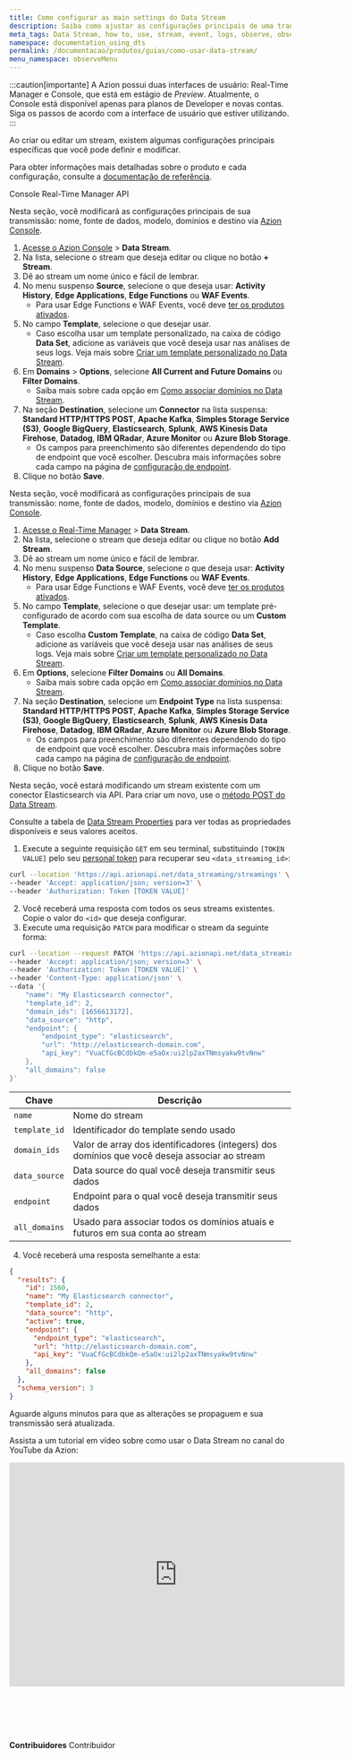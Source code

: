 ```yaml
---
title: Como configurar as main settings do Data Stream
description: Saiba como ajustar as configurações principais de uma transmissão de dados.
meta_tags: Data Stream, how to, use, stream, event, logs, observe, observability
namespace: documentation_using_dts
permalink: /documentacao/produtos/guias/como-usar-data-stream/
menu_namespace: observeMenu
---
```



:::caution[importante]
A Azion possui duas interfaces de usuário: Real-Time Manager e Console, que está em estágio de *Preview*. Atualmente, o Console está disponível apenas para planos de Developer e novas contas. Siga os passos de acordo com a interface de usuário que estiver utilizando.
:::

Ao criar ou editar um stream, existem algumas configurações principais específicas que você pode definir e modificar.

Para obter informações mais detalhadas sobre o produto e cada configuração, consulte a [documentação de referência](/pt-br/documentacao/produtos/observe/data-stream/).

<Tabs>
    <Fragment slot="tab.console">Console</Fragment>
    <Fragment slot="tab.rtm">Real-Time Manager</Fragment>
    <Fragment slot="tab.api">API</Fragment>

<Fragment slot="panel.console">

Nesta seção, você modificará as configurações principais de sua transmissão: nome, fonte de dados, modelo, domínios e destino via [Azion Console](https://console.azion.com/).

1. [Acesse o Azion Console](/pt-br/documentacao/produtos/guias/como-acessar-o-rtm/) > **Data Stream**.
2. Na lista, selecione o stream que deseja editar ou clique no botão **+ Stream**.
3. Dê ao stream um nome único e fácil de lembrar.
4. No menu suspenso **Source**, selecione o que deseja usar: **Activity History**, **Edge Applications**, **Edge Functions** ou **WAF Events**.
    - Para usar Edge Functions e WAF Events, você deve [ter os produtos ativados](/pt-br/documentacao/produtos/observe/data-stream/#selecionar-data-source).
5. No campo **Template**, selecione o que desejar usar.
    - Caso escolha usar um template personalizado, na caixa de código **Data Set**, adicione as variáveis que você deseja usar nas análises de seus logs. Veja mais sobre [Criar um template personalizado no Data Stream](/pt-br/documentacao/produtos/guias/data-stream-template-personalizado/).
6. Em **Domains** > **Options**, selecione **All Current and Future Domains** ou **Filter Domains**.
    - Saiba mais sobre cada opção em [Como associar domínios no Data Stream](/pt-br/documentacao/produtos/guias/data-stream-associar-dominios/).
7. Na seção **Destination**, selecione um **Connector** na lista suspensa: **Standard HTTP/HTTPS POST**, **Apache Kafka**, **Simples Storage Service (S3)**, **Google BigQuery**, **Elasticsearch**, **Splunk**, **AWS Kinesis Data Firehose**, **Datadog**, **IBM QRadar**, **Azure Monitor** ou **Azure Blob Storage**.
    - Os campos para preenchimento são diferentes dependendo do tipo de endpoint que você escolher. Descubra mais informações sobre cada campo na página de [configuração de endpoint](/pt-br/documentacao/produtos/observe/data-stream/#endpoints).
8. Clique no botão **Save**.

</Fragment>

<Fragment slot="panel.rtm">

Nesta seção, você modificará as configurações principais de sua transmissão: nome, fonte de dados, modelo, domínios e destino via [Azion Console](https://console.azion.com/).

1. [Acesse o Real-Time Manager](https://manager.azion.com/) > **Data Stream**.
2. Na lista, selecione o stream que deseja editar ou clique no botão **Add Stream**.
3. Dê ao stream um nome único e fácil de lembrar.
4. No menu suspenso **Data Source**, selecione o que deseja usar: **Activity History**, **Edge Applications**, **Edge Functions** ou **WAF Events**.
    - Para usar Edge Functions e WAF Events, você deve [ter os produtos ativados](/pt-br/documentacao/produtos/observe/data-stream/#selecionar-data-source).
5. No campo **Template**, selecione o que desejar usar: um template pré-configurado de acordo com sua escolha de data source ou um **Custom Template**.
    - Caso escolha **Custom Template**, na caixa de código **Data Set**, adicione as variáveis que você deseja usar nas análises de seus logs. Veja mais sobre [Criar um template personalizado no Data Stream](/pt-br/documentacao/produtos/guias/data-stream-template-personalizado/).
6. Em **Options**, selecione **Filter Domains** ou **All Domains**.
    - Saiba mais sobre cada opção em [Como associar domínios no Data Stream](/pt-br/documentacao/produtos/guias/data-stream-associar-dominios/).
7. Na seção **Destination**, selecione um **Endpoint Type** na lista suspensa: **Standard HTTP/HTTPS POST**, **Apache Kafka**, **Simples Storage Service (S3)**, **Google BigQuery**, **Elasticsearch**, **Splunk**, **AWS Kinesis Data Firehose**, **Datadog**, **IBM QRadar**, **Azure Monitor** ou **Azure Blob Storage**.
    - Os campos para preenchimento são diferentes dependendo do tipo de endpoint que você escolher. Descubra mais informações sobre cada campo na página de [configuração de endpoint](/pt-br/documentacao/produtos/observe/data-stream/#endpoints).
8. Clique no botão **Save**.

</Fragment>

<Fragment slot="panel.api">

Nesta seção, você estará modificando um stream existente com um conector Elasticsearch via API. Para criar um novo, use o [método POST do Data Stream](https://api.azion.com/#b9aac0c7-173a-462b-87f6-a18d6558d3e5).

Consulte a tabela de [Data Stream Properties](https://api.azion.com/#b9aac0c7-173a-462b-87f6-a18d6558d3e5) para ver todas as propriedades disponíveis e seus valores aceitos.

1. Execute a seguinte requisição `GET` em seu terminal, substituindo `[TOKEN VALUE]` pelo seu [personal token](/pt-br/documentacao/produtos/guias/personal-tokens/) para recuperar seu `<data_streaming_id>`:

```bash
curl --location 'https://api.azionapi.net/data_streaming/streamings' \
--header 'Accept: application/json; version=3' \
--header 'Authorization: Token [TOKEN VALUE]'
```

2. Você receberá uma resposta com todos os seus streams existentes. Copie o valor do `<id>` que deseja configurar.
3. Execute uma requisição `PATCH` para modificar o stream da seguinte forma:

```bash
curl --location --request PATCH 'https://api.azionapi.net/data_streaming/streamings/<data_streaming_id>' \
--header 'Accept: application/json; version=3' \
--header 'Authorization: Token [TOKEN VALUE]' \
--header 'Content-Type: application/json' \
--data '{
	"name": "My Elasticsearch connector",
    "template_id": 2,
    "domain_ids": [1656613172],
    "data_source": "http",
    "endpoint": {
        "endpoint_type": "elasticsearch",
        "url": "http://elasticsearch-domain.com",
        "api_key": "VuaCfGcBCdbkQm-e5aOx:ui2lp2axTNmsyakw9tvNnw"
    },
    "all_domains": false
}'
```

| Chave | Descrição |
| --- | --- |
| `name` | Nome do stream |
| `template_id` | Identificador do template sendo usado |
| `domain_ids` | Valor de array dos identificadores (integers) dos domínios que você deseja associar ao stream |
| `data_source` | Data source do qual você deseja transmitir seus dados |
| `endpoint` | Endpoint para o qual você deseja transmitir seus dados |
| `all_domains` | Usado para associar todos os domínios atuais e futuros em sua conta ao stream |

4. Você receberá uma resposta semelhante a esta:

```json
{
  "results": {
    "id": 1560,
    "name": "My Elasticsearch connector",
    "template_id": 2,
    "data_source": "http",
    "active": true,
    "endpoint": {
      "endpoint_type": "elasticsearch",
      "url": "http://elasticsearch-domain.com",
      "api_key": "VuaCfGcBCdbkQm-e5aOx:ui2lp2axTNmsyakw9tvNnw"
    },
    "all_domains": false
  },
  "schema_version": 3
}
```

Aguarde alguns minutos para que as alterações se propaguem e sua transmissão será atualizada.

<JourneyAPI />

</Fragment>
</Tabs>

Assista a um tutorial em vídeo sobre como usar o Data Stream no canal do YouTube da Azion:

<iframe
   src="https://www.youtube.com/embed/Yz157Kb18Hg"
   loading="lazy"
   width="600"
   height="400"
   title="Como Usar o Data Stream"
   frameborder="0"
   allow="accelerometer; autoplay; clipboard-write; encrypted-media; gyroscope; picture-in-picture; web-share"
   allowfullscreen></iframe>

<br /><br />
---


**Contribuidores** <ContributorList>Contribuidor</ContributorList>
